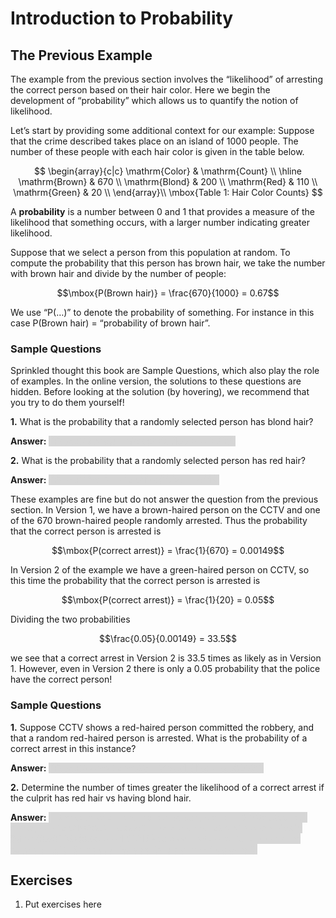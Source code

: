 # Introduction to Probability

<style>
hide {
  background-color: #d6d6d6;
  color: #d6d6d6;
}
hide:hover {
  background-color: white;
  color: black;
}
</style>

## The Previous Example

The example from the previous section involves the "likelihood" of arresting the
correct person based on their hair color.  Here we begin the development of
"probability" which allows us to quantify the notion of likelihood.

Let's start by providing some additional context for our example: 
Suppose that the crime described takes place on an island of 1000 people. 
The number of these people with each hair color is given in the table below.

$$
\begin{array}{c|c}
 \mathrm{Color} & \mathrm{Count} \\ \hline
\mathrm{Brown} & 670  \\ 
\mathrm{Blond} & 200  \\ 
\mathrm{Red} & 110  \\ 
\mathrm{Green} & 20  \\ 
\end{array}\\
\mbox{Table 1: Hair Color Counts}
$$

A **probability** is a number between 0 and 1 that provides a measure of the 
likelihood that something occurs, 
with a larger number indicating greater likelihood. 

Suppose that we select a person from this population at random. To compute 
the probability that this person has brown hair,
we take the number with brown hair and divide by the number of people:

$$\mbox{P(Brown hair)} = \frac{670}{1000} = 0.67$$

We use "P(...)" to denote the probability of something. For instance in this case
$\mbox{P(Brown hair)}$ = "probability of brown hair".  

### Sample Questions

Sprinkled thought this book are Sample Questions, which also play the role
of examples. In the online version, the
solutions to these questions are hidden.  Before looking at the solution 
(by hovering), we recommend that you try to do them yourself!

**1.** What is the probability that a randomly selected person has blond hair?

**Answer:** <hide>$P(\text{Blond}) = \frac{200}{1000} = 0.20$.<hide>

**2.** What is the probability that a randomly selected person has red hair?

**Answer:** <hide>$P(\text{Red}) = \frac{110}{1000} = 0.11$.<hide>

These examples are fine but do not answer the question from the previous section.
In Version 1, we have a brown-haired person on the CCTV and one of the
670 brown-haired people randomly arrested.
Thus the probability that the correct person is arrested is

$$\mbox{P(correct arrest)} = \frac{1}{670} = 0.00149$$

In Version 2 of the example we have a green-haired person on CCTV, so this 
time the probability that the correct person is arrested is

$$\mbox{P(correct arrest)} = \frac{1}{20} = 0.05$$

Dividing the two probabilities

$$\frac{0.05}{0.00149} = 33.5$$

we see that a correct arrest in Version 2 is 33.5 times as likely as in Version 1.
However, even in Version 2 there is only a 0.05 probability that the police have
the correct person!

### Sample Questions

**1.** Suppose CCTV shows a red-haired person committed the robbery, and that
a random red-haired person is arrested.  What is the probability of a correct
arrest in this instance?

**Answer:** <hide>$P(\text{correct arrest}) = \frac{1}{110} = 0.00909$.<hide>

**2.** Determine the number of times greater the likelihood of a correct arrest
if the culprit has red hair vs having blond hair.


**Answer:** <hide>In the case of a blond-haired person, we have
$P(\text{correct arrest}) = \frac{1}{200} = 0.005$.  Therefore the ratio
of probabilities is
$\frac{0.00909}{0.005} = 1.81818$
so a correct arrest for a red-haired culprit is 1.81818 times as likely
as for a blond-haired culprit.
<hide>


## Exercises

1. $\text{Put exercises here}$






